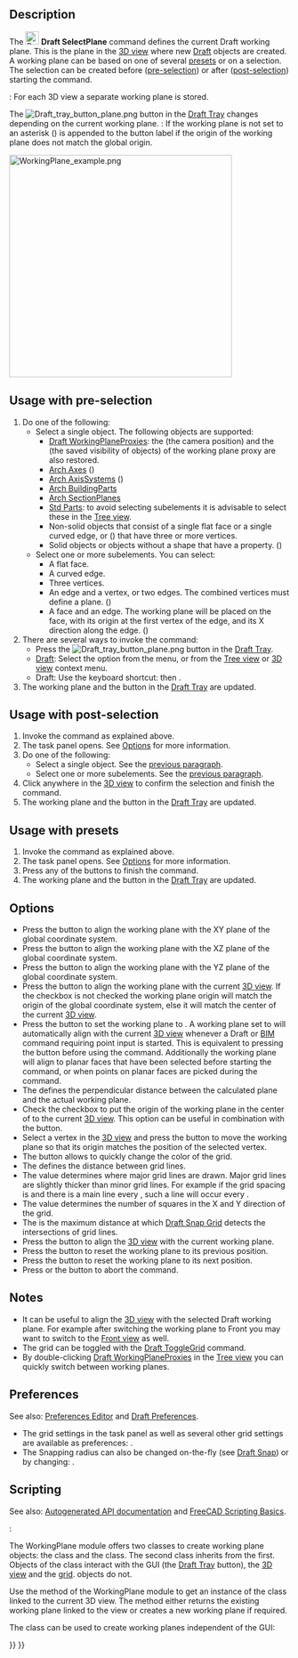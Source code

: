 <languages/>
<translate>

<!--T:24-->
{{Docnav
|[[Draft_Shape2DView|Shape2DView]]
|[[Draft_SetStyle|SetStyle]]
|[[Draft_Workbench|Draft]]
|IconL=Draft_Shape2DView.svg
|IconR=Draft_SetStyle.svg
|IconC=Workbench_Draft.svg
}}

<!--T:1-->
{{GuiCommand
|Name=Draft SelectPlane
|MenuLocation=Utilities → Select plane
|Workbenches=[[Draft_Workbench|Draft]], [[BIM_Workbench|BIM]]
|Shortcut=Draft: {{KEY|W}} {{KEY|P}}
|SeeAlso=[[Draft_WorkingPlaneProxy|Draft WorkingPlaneProxy]]
}}

==Description== <!--T:27--> 

<!--T:2-->
The [[Image:Draft_SelectPlane.svg|24px]] '''Draft SelectPlane''' command defines the current Draft working plane. This is the plane in the [[3D_view|3D view]] where new [[Draft_Workbench|Draft]] objects are created. A working plane can be based on one of several [[#Usage_with_presets|presets]] or on a selection. The selection can be created before ([[#Usage_with_pre-selection|pre-selection]]) or after ([[#Usage_with_post-selection|post-selection]]) starting the command.

<!--T:42-->
{{Version|1.0}}: For each 3D view a separate working plane is stored.

<!--T:43-->
The [[Image:Draft_tray_button_plane.png]] button in the [[Draft_Tray|Draft Tray]] changes depending on the current working plane. {{Version|1.0}}: If the working plane is not set to {{MenuCommand|Auto}} an asterisk ({{MenuCommand|*}}) is appended to the button label if the origin of the working plane does not match the global origin.

</translate>
[[Image:WorkingPlane_example.png|400px]]
<translate>
<!--T:12-->
{{Caption|Shapes created on different working planes}}

==Usage with pre-selection== <!--T:32-->

<!--T:19-->
# Do one of the following:
#* Select a single object. The following objects are supported:
#** [[Draft_WorkingPlaneProxy|Draft WorkingPlaneProxies]]: the {{PropertyView|View Data}} (the camera position) and the {{PropertyView|Visibility Map}} (the saved visibility of objects) of the working plane proxy are also restored.
#** [[Arch_Axis|Arch Axes]] ({{Version|1.0}})
#** [[Arch_AxisSystem|Arch AxisSystems]] ({{Version|1.0}})
#** [[Arch_BuildingPart|Arch BuildingParts]]
#** [[Arch_SectionPlane|Arch SectionPlanes]]
#** [[Std_Part|Std Parts]]: to avoid selecting subelements it is advisable to select these in the [[Tree_view|Tree view]].
#** Non-solid objects that consist of a single flat face or a single curved edge, or ({{Version|1.0}}) that have three or more vertices.
#** Solid objects or objects without a shape that have a {{PropertyData|Placement}} property. ({{Version|1.0}})
#* Select one or more subelements. You can select:
#** A flat face.
#** A curved edge.
#** Three vertices.
#** An edge and a vertex, or two edges. The combined vertices must define a plane. ({{Version|1.0}})
#** A face and an edge. The working plane will be placed on the face, with its origin at the first vertex of the edge, and its X direction along the edge. ({{Version|1.1}})
# There are several ways to invoke the command:
#* Press the [[Image:Draft_tray_button_plane.png]] button in the [[Draft_Tray|Draft Tray]].
#* [[Draft_Workbench|Draft]]: Select the {{MenuCommand|Utilities → [[Image:Draft_SelectPlane.svg|16px]] Select plane}} option from the menu, or from the [[Tree_view|Tree view]] or [[3D_view|3D view]] context menu.
#* Draft: Use the keyboard shortcut: {{KEY|W}} then {{KEY|P}}.
# The working plane and the button in the [[Draft_Tray|Draft Tray]] are updated.

==Usage with post-selection== <!--T:33-->

<!--T:34-->
# Invoke the command as explained above.
# The {{MenuCommand|Working plane setup}} task panel opens. See [[#Options|Options]] for more information.
# Do one of the following:
#* Select a single object. See the [[#Usage_with_pre-selection|previous paragraph]].
#* Select one or more subelements. See the [[#Usage_with_pre-selection|previous paragraph]].
# Click anywhere in the [[3D_view|3D view]] to confirm the selection and finish the command.
# The working plane and the button in the [[Draft_Tray|Draft Tray]] are updated.

==Usage with presets== <!--T:35-->

<!--T:15-->
# Invoke the command as explained above.
# The {{MenuCommand|Working plane setup}} task panel opens. See [[#Options|Options]] for more information.
# Press any of the buttons to finish the command.
# The working plane and the button in the [[Draft_Tray|Draft Tray]] are updated.

==Options== <!--T:28--> 

<!--T:5-->
* Press the {{Button|[[Image:View-top.svg|16px]] Top (XY)}} button to align the working plane with the XY plane of the global coordinate system.
* Press the {{Button|[[Image:View-front.svg|16px]] Front (XZ)}} button to align the working plane with the XZ plane of the global coordinate system.
* Press the {{Button|[[Image:View-right.svg|16px]] Side (YZ)}} button to align the working plane with the YZ plane of the global coordinate system.
* Press the {{Button|[[Image:View-isometric.svg|16px]] Align to view}} button to align the working plane with the current [[3D_view|3D view]]. If the {{MenuCommand|Center plane on view}} checkbox is not checked the working plane origin will match the origin of the global coordinate system, else it will match the center of the current [[3D_view|3D view]].
* Press the {{Button|[[Image:View-axonometric.svg|16px]] Automatic}} button to set the working plane to {{MenuCommand|Auto}}. A working plane set to {{MenuCommand|Auto}} will automatically align with the current [[3D_view|3D view]] whenever a Draft or [[BIM_Workbench|BIM]] command requiring point input is started. This is equivalent to pressing the {{Button|[[Image:View-isometric.svg|16px]] Align to view}} button before using the command. Additionally the working plane will align to planar faces that have been selected before starting the command, or when points on planar faces are picked during the command.
* The {{MenuCommand|Offset}} defines the perpendicular distance between the calculated plane and the actual working plane.
* Check the {{MenuCommand|Center plane on view}} checkbox to put the origin of the working plane in the center of to the current [[3D_view|3D view]]. This option can be useful in combination with the {{Button|[[Image:View-isometric.svg|16px]] Align to view}} button.
* Select a vertex in the [[3D_view|3D view]] and press the {{Button|[[Image:Draft_Move.svg|16px]] Move working plane}} button to move the working plane so that its origin matches the position of the selected vertex.
* The {{MenuCommand|Grid color}} button allows to quickly change the color of the grid. {{Version|1.0}}
* The {{MenuCommand|Grid spacing}} defines the distance between grid lines.
* The {{MenuCommand|Major lines every}} value determines where major grid lines are drawn. Major grid lines are slightly thicker than minor grid lines. For example if the grid spacing is {{Value|0.5 m}} and there is a main line every {{Value|10 squares}}, such a line will occur every {{Value|5 m}}.
* The {{MenuCommand|Grid size}} value determines the number of squares in the X and Y direction of the grid.
* The {{MenuCommand|Snapping radius}} is the maximum distance at which [[Draft_Snap_Grid|Draft Snap Grid]] detects the intersections of grid lines.
* Press the {{Button|[[Image:view-fullscreen.svg|16px]] Center view}} button to align the [[3D_view|3D view]] with the current working plane.
* Press the {{Button|[[Image:sel-back.svg|16px]] Previous}} button to reset the working plane to its previous position.
* Press the {{Button|Next [[Image:sel-forward.svg|16px]]}} button to reset the working plane to its next position. {{Version|1.0}}
* Press {{KEY|Esc}} or the {{Button|Close}} button to abort the command.

==Notes== <!--T:36-->

<!--T:37-->
* It can be useful to align the [[3D_view|3D view]] with the selected Draft working plane. For example after switching the working plane to Front you may want to switch to the [[Std_ViewFront|Front view]] as well.
* The grid can be toggled with the [[Draft_ToggleGrid|Draft ToggleGrid]] command.
* By double-clicking [[Draft_WorkingPlaneProxy|Draft WorkingPlaneProxies]] in the [[Tree_view|Tree view]] you can quickly switch between working planes.

==Preferences== <!--T:38-->

<!--T:39-->
See also: [[Preferences_Editor|Preferences Editor]] and [[Draft_Preferences|Draft Preferences]].

<!--T:40-->
* The grid settings in the task panel as well as several other grid settings are available as preferences: {{MenuCommand|Edit → Preferences... → Draft → Grid and snapping}}.
* The Snapping radius can also be changed on-the-fly (see [[Draft_Snap#Preferences|Draft Snap]]) or by changing: {{MenuCommand|Tools → Edit parameters... → BaseApp → Preferences → Mod → Draft → snapRange}}.

==Scripting== <!--T:41-->

<!--T:6-->
See also: [https://freecad.github.io/SourceDoc/ Autogenerated API documentation] and [[FreeCAD Scripting Basics|FreeCAD Scripting Basics]].

<!--T:44-->
{{Version|1.0}}:

<!--T:45-->
The WorkingPlane module offers two classes to create working plane objects: the {{incode|PlaneBase}} class and the {{incode|PlaneGui}} class. The second class inherits from the first. Objects of the {{incode|PlaneGui}} class interact with the GUI (the [[Draft_Tray|Draft Tray]] button), the [[3D_view|3D view]] and the [[Draft_Snap_Grid|grid]]. {{incode|PlaneBase}} objects do not.

<!--T:46-->
Use the {{incode|get_working_plane()}} method of the WorkingPlane module to get an instance of the {{incode|PlaneGui}} class linked to the current 3D view. The method either returns the existing working plane linked to the view or creates a new working plane if required.

</translate>
{{Code|code=
import FreeCAD as App
import WorkingPlane

wp = WorkingPlane.get_working_plane()

origin = App.Vector(0, 0, 0)
normal = App.Vector(1, 1, 1).normalize()
offset = 17
wp.align_to_point_and_axis(origin, normal, offset)

point = App.Vector(10, 15, 2)
projection = wp.project_point(point)
print(projection)
}}
<translate>

<!--T:47-->
The {{incode|PlaneBase}} class can be used to create working planes independent of the GUI:

</translate>
{{Code|code=
import WorkingPlane

wp = WorkingPlane.PlaneBase()
}}
<translate>


<!--T:23-->
{{Docnav
|[[Draft_Shape2DView|Shape2DView]]
|[[Draft_SetStyle|SetStyle]]
|[[Draft_Workbench|Draft]]
|IconL=Draft_Shape2DView.svg
|IconR=Draft_SetStyle.svg
|IconC=Workbench_Draft.svg
}}

</translate>
{{Draft Tools navi{{#translation:}}}}
{{Userdocnavi{{#translation:}}}}
